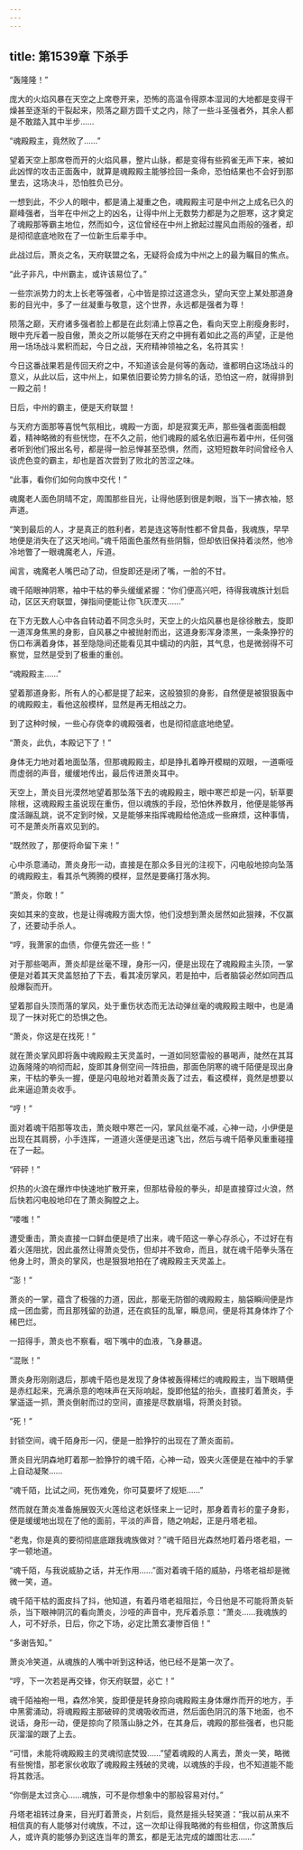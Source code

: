 ```yaml
---
---
---
```

title: 第1539章 下杀手
---



“轰隆隆！”

庞大的火焰风暴在天空之上席卷开来，恐怖的高温令得原本湿润的大地都是变得干燥甚至逐渐的干裂起来，陨落之巅方圆千丈之内，除了一些斗圣强者外，其余人都是不敢踏入其中半步……

“魂殿殿主，竟然败了……”

望着天空上那席卷而开的火焰风暴，整片山脉，都是变得有些鸦雀无声下来，被如此凶悍的攻击正面轰中，就算是魂殿殿主能够捡回一条命，恐怕结果也不会好到那里去，这场决斗，恐怕胜负已分。

一想到此，不少人的眼中，都是涌上凝重之色，魂殿殿主可是中州之上成名已久的巅峰强者，当年在中州之上的凶名，让得中州上无数势力都是为之胆寒，这才奠定了魂殿那等霸主地位，然而如今，这位曾经在中州上掀起过腥风血雨般的强者，却是彻彻底底地败在了一位新生后辈手中。

此战过后，萧炎之名，天府联盟之名，无疑将会成为中州之上的最为瞩目的焦点。

“此子非凡，中州霸主，或许该易位了。”

一些宗派势力的太上长老等强者，心中皆是掠过这道念头，望向天空上某处那道身影的目光中，多了一丝凝重与敬意，这个世界，永远都是强者为尊！

陨落之巅，天府诸多强者脸上都是在此刻涌上惊喜之色，看向天空上削瘦身影时，眼中充斥着一股自傲，萧炎之所以能够在天府之中拥有着如此之高的声望，正是他用一场场战斗累积而起，今日之战，天府精神领袖之名，名符其实！

今日这番战果若是传回天府之中，不知道该会是何等的轰动，谁都明白这场战斗的意义，从此以后，这中州上，如果依旧要论势力排名的话，恐怕这一府，就得排到一殿之前！

日后，中州的霸主，便是天府联盟！

与天府方面那等喜悦气氛相比，魂殿一方面，却是寂寞无声，那些强者面面相觑着，精神略微的有些恍惚，在不久之前，他们魂殿的威名依旧遍布着中州，任何强者听到他们报出名号，都是得一脸忌惮甚至恐惧，然而，这短短数年时间曾经令人谈虎色变的霸主，却也是首次尝到了败北的苦涩之味。

“此事，看你们如何向族中交代！”

魂魔老人面色阴晴不定，周围那些目光，让得他感到很是刺眼，当下一拂衣袖，怒声道。

“笑到最后的人，才是真正的胜利者，若是连这等耐性都不曾具备，我魂族，早早地便是消失在了这天地间。”魂千陌面色虽然有些阴翳，但却依旧保持着淡然，他冷冷地瞥了一眼魂魔老人，斥道。

闻言，魂魔老人嘴巴动了动，但旋即还是闭了嘴，一脸的不甘。

魂千陌眼神阴寒，袖中干枯的拳头缓缓紧握：“你们便高兴吧，待得我魂族计划启动，区区天府联盟，弹指间便能让你飞灰湮灭……”

在下方无数人心中各自转动着不同念头时，天空上的火焰风暴也是徐徐散去，旋即一道浑身焦黑的身影，自风暴之中被抛射而出，这道身影浑身漆黑，一条条狰狞的伤口布满着身体，甚至隐隐间还能看见其中蠕动的内脏，其气息，也是微弱得不可察觉，显然是受到了极重的重创。

“魂殿殿主……”

望着那道身影，所有人的心都是提了起来，这般狼狈的身影，自然便是被狠狠轰中的魂殿殿主，看他这般模样，显然是再无相战之力。

到了这种时候，一些心存侥幸的魂殿强者，也是彻彻底底地绝望。

“萧炎，此仇，本殿记下了！”

身体无力地对着地面坠落，但那魂殿殿主，却是挣扎着睁开模糊的双眼，一道嘶哑而虚弱的声音，缓缓地传出，最后传进萧炎耳中。

天空上，萧炎目光漠然地望着那坠落下去的魂殿殿主，眼中寒芒却是一闪，斩草要除根，这魂殿殿主虽说现在重伤，但以魂族的手段，恐怕休养数月，他便是能够再度活蹦乱跳，说不定到时候，又是能够来指挥魂殿给他造成一些麻烦，这种事情，可不是萧炎所喜欢见到的。

“既然败了，那便将命留下来！”

心中杀意涌动，萧炎身形一动，直接是在那众多目光的注视下，闪电般地掠向坠落的魂殿殿主，看其杀气腾腾的模样，显然是要痛打落水狗。

“萧炎，你敢！”

突如其来的变故，也是让得魂殿方面大惊，他们没想到萧炎居然如此狠辣，不仅赢了，还要动手杀人。

“哼，我萧家的血债，你便先尝还一些！”

对于那些喝声，萧炎却是丝毫不理，身形一闪，便是出现在了魂殿殿主头顶，一掌便是对着其天灵盖怒拍了下去，看其凌厉掌风，若是拍中，后者脑袋必然如同西瓜般爆裂而开。

望着那自头顶而落的掌风，处于重伤状态而无法动弹丝毫的魂殿殿主眼中，也是涌现了一抹对死亡的恐惧之色。

“萧炎，你这是在找死！”

就在萧炎掌风即将轰中魂殿殿主天灵盖时，一道如同怒雷般的暴喝声，陡然在其耳边轰隆隆的响彻而起，旋即其身侧空间一阵扭曲，那面色阴寒的魂千陌便是现出身来，干枯的拳头一握，便是闪电般地对着萧炎轰了过去，看这模样，竟然是想要以此来逼迫萧炎收手。

“哼！”

面对着魂干陌那等攻击，萧炎眼中寒芒一闪，掌风丝毫不减，心神一动，小伊便是出现在其肩膀，小手连挥，一道道火莲便是迅速飞出，然后与魂千陌拳风重重碰撞在了一起。

“砰砰！”

炽热的火浪在爆炸中快速地扩散开来，但那枯骨般的拳头，却是直接穿过火浪，然后快若闪电般地印在了萧炎胸膛之上。

“喽嗤！”

遭受重击，萧炎直接一口鲜血便是喷了出来，魂千陌这一拳心存杀心，不过好在有着火莲阻扰，因此虽然让得萧炎受伤，但却并不致命，而且，就在魂千陌拳头落在他身上时，萧炎的掌风，也是狠狠地拍在了魂殿殿主天灵盖上。

“澎！”

萧炎的一掌，蕴含了极强的力道，因此，那毫无防御的魂殿殿主，脑袋瞬间便是炸成一团血雾，而且那残留的劲道，还在疯狂的乱窜，瞬息间，便是将其身体炸了个稀巴烂。

一招得手，萧炎也不察看，咽下嘴中的血液，飞身暴退。

“混账！”

萧炎身形刚刚退后，那魂千陌也是发现了身体被轰得稀烂的魂殿殿主，当下眼睛便是赤红起来，充满杀意的咆味声在天际响起，旋即他猛的抬头，直接盯着萧炎，手掌遥遥一抓，萧炎倒射而过的空间，直接是尽数崩塌，将萧炎封锁。

“死！”

封锁空间，魂千陌身形一闪，便是一脸狰狞的出现在了萧炎面前。

萧炎目光阴森地盯着那一脸狰狞的魂千陌，心神一动，毁夹火莲便是在袖中的手掌上自动凝聚……

“魂千陌，比试之间，死伤难免，你可莫要坏了规矩……”

然而就在萧炎准备施展毁灭火莲给这老妖怪来上一记时，那身着青衫的童子身影，便是缓缓地出现在了他的面前，平淡的声音，随之响起，正是丹塔老祖。

“老鬼，你是真的要彻彻底底跟我魂族做对？”魂千陌目光森然地盯着丹塔老祖，一字一顿地道。

“魂千陌，与我说威胁之话，并无作用……”面对着魂千陌的威胁，丹塔老祖却是微微一笑，道。

魂千陌干枯的面皮抖了抖，他知道，有着丹塔老祖阻拦，今日他是不可能将萧炎斩杀，当下眼神阴沉的看向萧炎，沙哑的声音中，充斥着杀意：“萧炎……我魂族的人，可不好杀，日后，你之下场，必定比萧玄凄惨百倍！”

“多谢告知。”

萧炎冷笑道，从魂族的人嘴中听到这种话，他已经不是第一次了。

“哼，下一次若是再交锋，你天府联盟，必亡！”

魂千陌袖袍一甩，森然冷笑，旋即便是转身掠向魂殿殿主身体爆炸而开的地方，手中黑雾涌动，将魂殿殿主那破碎的灵魂吸收而进，然后面色阴沉的落下地面，也不说话，身形一动，便是掠向了陨落山脉之外，在其身后，魂殿的那些强者，也只能灰溜溜的跟了上去。

“可惜，未能将魂殿殿主的灵魂彻底焚毁……”望着魂殿的人离去，萧炎一笑，略微有些惋惜，那老家伙收取了魂殿殿主残破的灵魂，以魂族的手段，也不知道能不能将其救活。

“你倒是太过贪心……魂族，可不是你想象中的那般容易对付。”

丹塔老祖转过身来，目光盯着萧炎，片刻后，竟然是摇头轻笑道：“我以前从来不相信真的有人能够对付魂族，不过，这一次却让得我略微的有些相信，你这萧族后人，或许真的能够办到这连当年的萧玄，都是无法完成的雄图壮志……”